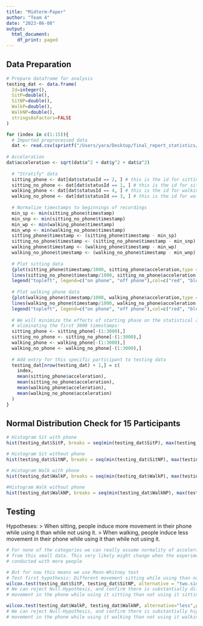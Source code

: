 ```yaml
---
title: "Midterm-Paper"
author: "Team 4"
date: "2023-06-08"
output:
  html_document:
    df_print: paged
---
```


## Data Preparation
```r
# Prepare dataframe for analysis
testing_dat <- data.frame(
  Id=integer(),
  SitP=double(),
  SitNP=double(),
  WalkP=double(),
  WalkNP=double(),
  stringsAsFactors=FALSE
)

for (index in c(1:15)){
  # Imported preprocessed data
  dat <- read.csv(sprintf("/Users/yara/Desktop/final_report_statistics/github_statistics_healthcare-main/Data_clean/log_p%s.txt", index), sep="|")
  
# Acceleration
dat$acceleration <- sqrt(dat$x^2 + dat$y^2 + dat$z^2)
  
  # "Stratify" data
  sitting_phone <- dat[dat$statusId == 2, ] # this is the id for sitting on phone
  sitting_no_phone <- dat[dat$statusId == 1, ] # this is the id for sitting
  walking_phone <- dat[dat$statusId == 4, ] # this is the id for walking on phone
  walking_no_phone <- dat[dat$statusId == 3, ] # this is the id for walking
  
  # Normalize timestamps to beginnings of recordings
  min_sp <- min(sitting_phone$timestamp)
  min_snp <- min(sitting_no_phone$timestamp)
  min_wp <- min(walking_phone$timestamp)
  min_wnp <- min(walking_no_phone$timestamp)
  sitting_phone$timestamp <- (sitting_phone$timestamp - min_sp)
  sitting_no_phone$timestamp <- (sitting_no_phone$timestamp - min_snp)
  walking_phone$timestamp <- (walking_phone$timestamp - min_wp)
  walking_no_phone$timestamp <- (walking_no_phone$timestamp - min_wnp)
  
  # Plot sitting data
  {plot(sitting_phone$timestamp/1000, sitting_phone$acceleration,type = "l",col = "red",xlab = "Timestamp  [s]",xlim = c(10, 60), ylim=c(0,30),ylab = "Acceleration magnitude sitting [m/s^2]")
  lines(sitting_no_phone$timestamp/1000, sitting_no_phone$acceleration,col = "blue")
  legend("topleft", legend=c("on phone", "off phone"),col=c("red", "blue"), lty=1, cex=0.8)}
  
  # Plot walking phone data
  {plot(walking_phone$timestamp/1000, walking_phone$acceleration,type = "l",col = 2,xlab = "Timestamp [s]",xlim = c(10, 60), ylim=c(0,30),ylab = "Acceleration magnitude walking [m/s^2]")
  lines(walking_no_phone$timestamp/1000, walking_no_phone$acceleration,col = 4)
  legend("topleft", legend=c("on phone", "off phone"),col=c("red", "blue"), lty=1:2, cex=0.8)}
  
  # We will minimize the effects of starting phase on the statistical analysis by
  # eliminating the first 3000 timestamps:
  sitting_phone <- sitting_phone[-(1:3000),]
  sitting_no_phone <- sitting_no_phone[-(1:3000),]
  walking_phone <- walking_phone[-(1:3000),]
  walking_no_phone <- walking_no_phone[-(1:3000),]
  
  # Add entry for this specific participant to testing data
  testing_dat[nrow(testing_dat) + 1,] = c(
    index,
    mean(sitting_phone$acceleration),
    mean(sitting_no_phone$acceleration),
    mean(walking_phone$acceleration),
    mean(walking_no_phone$acceleration)
  )
}
```
## Normal Distribution Check for 15 Participants
```r
# Histogram Sit with phone
hist(testing_dat$SitP, breaks = seq(min(testing_dat$SitP), max(testing_dat$SitP), length.out = 30), ylim = c(0, 6),main = "Histogram of Sitting with Phone", xlab = "Mean Acceleration Magnitude", ylab = "Frequency", xlim = c(9.5, 11.5))

# Histogram Sit without phone
hist(testing_dat$SitNP, breaks = seq(min(testing_dat$SitNP), max(testing_dat$SitNP), length.out = 10), ylim = c(0, 6),main = "Histogram of Sitting without Phone", xlab = "Mean Acceleration Magnitude", ylab = "Frequency", xlim = c(9.5, 11.5))

# Histogram Walk with phone
hist(testing_dat$WalkP, breaks = seq(min(testing_dat$WalkP), max(testing_dat$WalkP), length.out = 10), ylim = c(0, 6),main = "Histogram of Walking with Phone", xlab = "Mean Acceleration Magnitude", ylab = "Frequency", xlim = c(9.5, 11.5))

#Histogram Walk without phone
hist(testing_dat$WalkNP, breaks = seq(min(testing_dat$WalkNP), max(testing_dat$WalkNP),length.out =10), ylim = c(0, 6),main = "Histogram of Walking without Phone", xlab = "Mean Acceleration Magnitude", ylab = "Frequency", xlim = c(9.5, 11.5))

```
## Testing

Hypotheses:
> When sitting, people induce more movement in their phone while using it than while not using it.
> When walking, people induce less movement in their phone while using it than while not using it.

```r
# For none of the categories we can really assume normality of accelerations
# from this small data. This very likely might change when the experiment is
# conducted with more people

# But for now this means we use Mann-Whitney test
# Test first hypothesis: Different movement sitting while using than not
wilcox.test(testing_dat$SitP, testing_dat$SitNP, alternative = "two.sided",paired=TRUE)
# We can reject Null-Hypothesis, and confirm there is substantially different
# movement in the phone while using it sitting than not using it sitting

wilcox.test(testing_dat$WalkP, testing_dat$WalkNP, alternative="less",paired=TRUE)
# We can reject Null-Hypothesis, and confirm there is substantially higher
# movement in the phone while using it walking than not using it walking
```